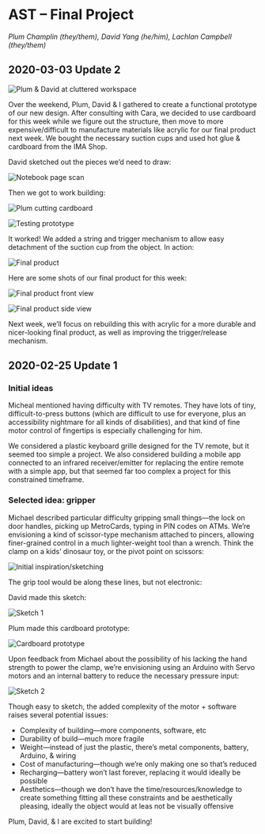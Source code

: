 
# AST – Final Project

_Plum Champlin (they/them), David Yang (he/him), Lachlan Campbell (they/them)_

## 2020-03-03 Update 2

![Plum & David at cluttered workspace](https://d1fmxjrxw87eps.cloudfront.net/2020-02-29T18:58:29-05:00.jpeg)

Over the weekend, Plum, David & I gathered to create a functional prototype of our new design. After consulting with Cara, we decided to use cardboard for this week while we figure out the structure, then move to more expensive/difficult to manufacture materials like acrylic for our final product next week. We bought the necessary suction cups and used hot glue & cardboard from the IMA Shop.

David sketched out the pieces we’d need to draw:

![Notebook page scan](https://d1fmxjrxw87eps.cloudfront.net/2020-02-29T19:00:52-05:00.jpeg)

Then we got to work building:

<Columns>

![Plum cutting cardboard](https://d1fmxjrxw87eps.cloudfront.net/2020-02-29T19:05:44-05:00.jpeg)

![Testing prototype](https://d1fmxjrxw87eps.cloudfront.net/2020-02-29T19:08:22-05:00.jpeg)

</Columns>

It worked! We added a string and trigger mechanism to allow easy detachment of the suction cup from the object. In action:

![Final product](https://d1fmxjrxw87eps.cloudfront.net/2020-02-29T19:07:09-05:00.jpeg)

Here are some shots of our final product for this week:

<Columns>

![Final product front view](https://d1fmxjrxw87eps.cloudfront.net/2020-02-29T18:59:59-05:00.jpeg)

![Final product side view](https://d1fmxjrxw87eps.cloudfront.net/2020-02-29T19:02:05-05:00.jpeg)

</Columns>

Next week, we’ll focus on rebuilding this with acrylic for a more durable and nicer-looking final product, as well as improving the trigger/release mechanism.

## 2020-02-25 Update 1

### Initial ideas

Micheal mentioned having difficulty with TV remotes. They have lots of tiny, difficult-to-press buttons (which are difficult to use for everyone, plus an accessibility nightmare for all kinds of disabilities), and that kind of fine motor control of fingertips is especially challenging for him.

We considered a plastic keyboard grille designed for the TV remote, but it seemed too simple a project. We also considered building a mobile app connected to an infrared receiver/emitter for replacing the entire remote with a simple app, but that seemed far too complex a project for this constrained timeframe.

### Selected idea: gripper

Michael described particular difficulty gripping small things—the lock on door handles, picking up MetroCards, typing in PIN codes on ATMs. We’re envisioning a kind of scissor-type mechanism attached to pincers, allowing finer-grained control in a much lighter-weight tool than a wrench. Think the clamp on a kids’ dinosaur toy, or the pivot point on scissors:

![Initial inspiration/sketching](https://d1fmxjrxw87eps.cloudfront.net/2020-02-24T18:34:11-05:00.jpeg)

The grip tool would be along these lines, but not electronic:

<Columns>

<YouTube id="LU2rSG2Orwg" height={256} />

<YouTube id="VHp0cNOvbKw" height={256} />

</Columns>

David made this sketch:

![Sketch 1](https://d1fmxjrxw87eps.cloudfront.net/2020-02-24T20:34:53-05:00.png)

Plum made this cardboard prototype:

![Cardboard prototype](https://d1fmxjrxw87eps.cloudfront.net/2020-02-24T18:18:29-05:00.jpeg)

Upon feedback from Michael about the possibility of his lacking the hand strength to power the clamp, we’re envisioning using an Arduino with Servo motors and an internal battery to reduce the necessary pressure input:

![Sketch 2](https://d1fmxjrxw87eps.cloudfront.net/2020-02-24T18:13:37-05:00.jpeg)

Though easy to sketch, the added complexity of the motor + software raises several potential issues:

- Complexity of building—more components, software, etc
- Durability of build—much more fragile
- Weight—instead of just the plastic, there’s metal components, battery, Arduino, & wiring
- Cost of manufacturing—though we’re only making one so that’s reduced
- Recharging—battery won’t last forever, replacing it would ideally be possible
- Aesthetics—though we don’t have the time/resources/knowledge to create something fitting all these constraints and be aesthetically pleasing, ideally the object would at leas not be visually offensive

Plum, David, & I are excited to start building!
